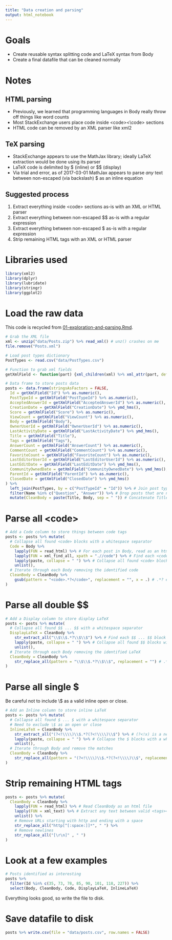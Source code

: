 ```yaml
---
title: "Data creation and parsing"
output: html_notebook
---
```


# Goals

  * Create reusable syntax splitting code and LaTeX syntax from Body
  * Create a final datafile that can be cleaned normally

# Notes

## HTML parsing

  * Previously, we learned that programming languages in Body really throw off things like word counts
  * Most StackExchange users place code inside \<code\>\<\\code\> sections
  * HTML code can be removed by an XML parser like xml2
  
## TeX parsing

  * StackExchange appears to use the MathJax library; ideally LaTeX extraction would be done using its parser
  * LaTeX code is delimited by \$ (inline) or \$\$ (display)
  * Via trial and error, as of 2017-03-01 MathJax appears to parse *any* text between non-escaped (via backslash) \$ as an inline equation
  
## Suggested process

  1) Extract everything inside \<code\> sections as-is with an XML or HTML parser
  2) Extract everything between non-escaped \$\$ as-is with a regular expression
  3) Extract everything between non-escaped \$ as-is with a regular expression
  4) Strip remaining HTML tags with an XML or HTML parser

# Libraries used

```r
library(xml2)
library(dplyr)
library(lubridate)
library(stringr)
library(ggplot2)
```

# Load the raw data

This code is recycled from [01-exploration-and-parsing.Rmd](https://github.com/phively/uchicago-thesis/blob/master/01-exploration-and-parsing.Rmd).

```r
# Grab the XML file
xml <- unzip("data/Posts.zip") %>% read_xml() # unz() crashes on me
file.remove("Posts.xml")

# Load post types dictionary
PostTypes <- read.csv("data/PostTypes.csv")

# Function to grab xml fields
getXmlField <- function(part) {xml_children(xml) %>% xml_attr(part, default = "")}

# Data frame to store posts data
posts <- data.frame(stringsAsFactors = FALSE,
  Id = getXmlField("Id") %>% as.numeric(),
  PostTypeId = getXmlField("PostTypeId") %>% as.numeric(),
  AcceptedAnswerId = getXmlField("AcceptedAnswerId") %>% as.numeric(),
  CreationDate = getXmlField("CreationDate") %>% ymd_hms(),
  Score = getXmlField("Score") %>% as.numeric(),
  ViewCount = getXmlField("ViewCount") %>% as.numeric(),
  Body = getXmlField("Body"),
  OwnerUserId = getXmlField("OwnerUserId") %>% as.numeric(),
  LastActivityDate = getXmlField("LastActivityDate") %>% ymd_hms(),
  Title = getXmlField("Title"),
  Tags = getXmlField("Tags"),
  AnswerCount = getXmlField("AnswerCount") %>% as.numeric(),
  CommentCount = getXmlField("CommentCount") %>% as.numeric(),
  FavoriteCount = getXmlField("FavoriteCount") %>% as.numeric(),
  LastEditorUserId = getXmlField("LastEditorUserId") %>% as.numeric(),
  LastEditDate = getXmlField("LastEditDate") %>% ymd_hms(),
  CommunityOwnedDate = getXmlField("CommunityOwnedDate") %>% ymd_hms(),
  ParentId = getXmlField("ParentId") %>% as.numeric(),
  ClosedDate = getXmlField("ClosedDate") %>% ymd_hms()
) %>%
  left_join(PostTypes, by = c("PostTypeId" = "Id")) %>% # Join post type names
  filter(Name %in% c("Question", "Answer")) %>% # Drop posts that are not questions or answers
  mutate(CleanBody = paste(Title, Body, sep = " ")) # Concatenate Title to left of Body
```

# Parse all \<code\>

```r
# Add a Code column to store things between code tags
posts <- posts %>% mutate(
  # Collapse all found <code> blocks with a whitespace separator
  Code = Body %>%
    lapply(FUN = read_html) %>% # For each post in Body, read as an html file
    lapply(FUN = xml_find_all, xpath = ".//code") %>% # Find each <code></code> block in html file
    lapply(paste, collapse = " ") %>% # Collapse all found <code> blocks with a whitespace separator
    unlist(),
  # Iterate through each Body removing the identified code
  CleanBody = CleanBody %>%
    gsub(pattern = "<code>.*?</code>", replacement = "", x = .) # .*? enforces a non-greedy match
)
```

# Parse all double \$\$

```r
# Add a Display column to store display LaTeX
posts <- posts %>% mutate(
  # Collapse all found $$ ... $$ with a whitespace separator
  DisplayLaTeX = CleanBody %>%
    str_extract_all("\\$\\$.*?\\$\\$") %>% # Find each $$ ... $$ block in Body
    lapply(paste, collapse = " ") %>% # Collapse all found $$ blocks with a whitespace separator
    unlist(),
  # Iterate through each Body removing the identified LaTeX
  CleanBody = CleanBody %>%
    str_replace_all(pattern = "\\$\\$.*?\\$\\$", replacement = "") # .*? enforces a non-greedy match
)
```

# Parse all single \$

Be careful not to include \\\$ as a valid inline open or close.

```r
# Add an Inline column to store inline LaTeX
posts <- posts %>% mutate(
  # Collapse all found $ ... $ with a whitespace separator
  # Need to exclude \$ as an open or close
  InlineLaTeX = CleanBody %>%
    str_extract_all("(?<!\\\\)\\$.*?(?<!\\\\)\\$") %>% # (?<!x) is a negative lookbehind for x
    lapply(paste, collapse = " ") %>% # Collapse the $ blocks with a whitespace separator
    unlist(),
  # Iterate through Body and remove the matches
  CleanBody = CleanBody %>%
    str_replace_all(pattern = "(?<!\\\\)\\$.*?(?<!\\\\)\\$", replacement = "")
)
```

# Strip remaining HTML tags

```r
posts <- posts %>% mutate(
  CleanBody = CleanBody %>%
    lapply(FUN = read_html) %>% # Read CleanBody as an html file
    lapply(FUN = xml_text) %>% # Extract any text between valid <tags></tags>
    unlist() %>%
    # Remove URLs starting with http and ending with a space
    str_replace_all("http[^[:space:]]*", " ") %>%
    # Remove newlines
    str_replace_all("[\r\n]" , " ")
)
```

# Look at a few examples

```r
# Posts identified as interesting
posts %>%
  filter(Id %in% c(35, 73, 78, 85, 90, 101, 118, 227)) %>%
  select(Body, CleanBody, Code, DisplayLaTeX, InlineLaTeX)
```

Everything looks good, so write the file to disk.

# Save datafile to disk

```r
posts %>% write.csv(file = "data/posts.csv", row.names = FALSE)
```
